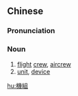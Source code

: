 {{also|机组}}
==Chinese==
{{zh-forms|s=机组}}

===Pronunciation===
{{zh-pron
|m=jīzǔ
|c=gei1 zou2
|mn=ki-cho͘
|cat=n
}}

===Noun===
{{zh-noun}}

# [[flight]] [[crew]], [[aircrew]]
# [[unit]], [[device]]

[[hu:機組]]